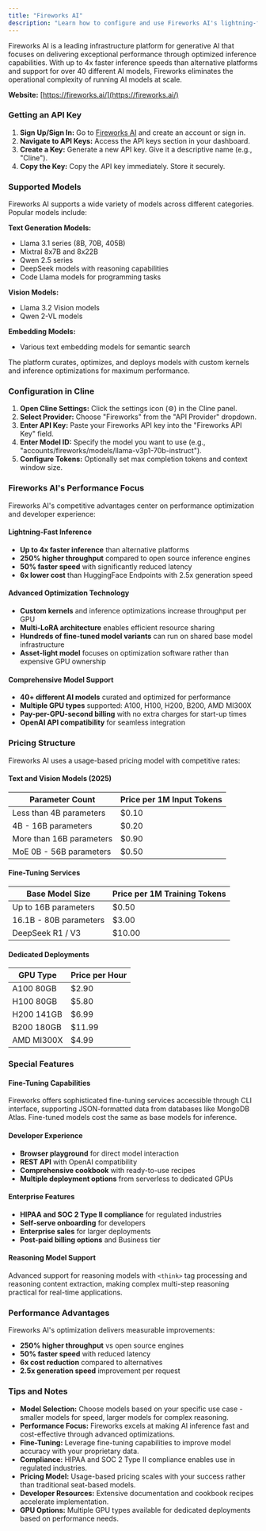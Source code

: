 ```yaml
---
title: "Fireworks AI"
description: "Learn how to configure and use Fireworks AI's lightning-fast inference platform with Cline. Experience up to 4x faster inference speeds with optimized models and competitive pricing."
---
```


Fireworks AI is a leading infrastructure platform for generative AI that focuses on delivering exceptional performance through optimized inference capabilities. With up to 4x faster inference speeds than alternative platforms and support for over 40 different AI models, Fireworks eliminates the operational complexity of running AI models at scale.

**Website:** [https://fireworks.ai/](https://fireworks.ai/)

### Getting an API Key

1.  **Sign Up/Sign In:** Go to [Fireworks AI](https://fireworks.ai/) and create an account or sign in.
2.  **Navigate to API Keys:** Access the API keys section in your dashboard.
3.  **Create a Key:** Generate a new API key. Give it a descriptive name (e.g., "Cline").
4.  **Copy the Key:** Copy the API key immediately. Store it securely.

### Supported Models

Fireworks AI supports a wide variety of models across different categories. Popular models include:

**Text Generation Models:**
-   Llama 3.1 series (8B, 70B, 405B)
-   Mixtral 8x7B and 8x22B
-   Qwen 2.5 series
-   DeepSeek models with reasoning capabilities
-   Code Llama models for programming tasks

**Vision Models:**
-   Llama 3.2 Vision models
-   Qwen 2-VL models

**Embedding Models:**
-   Various text embedding models for semantic search

The platform curates, optimizes, and deploys models with custom kernels and inference optimizations for maximum performance.

### Configuration in Cline

1.  **Open Cline Settings:** Click the settings icon (⚙️) in the Cline panel.
2.  **Select Provider:** Choose "Fireworks" from the "API Provider" dropdown.
3.  **Enter API Key:** Paste your Fireworks API key into the "Fireworks API Key" field.
4.  **Enter Model ID:** Specify the model you want to use (e.g., "accounts/fireworks/models/llama-v3p1-70b-instruct").
5.  **Configure Tokens:** Optionally set max completion tokens and context window size.

### Fireworks AI's Performance Focus

Fireworks AI's competitive advantages center on performance optimization and developer experience:

#### Lightning-Fast Inference
- **Up to 4x faster inference** than alternative platforms
- **250% higher throughput** compared to open source inference engines
- **50% faster speed** with significantly reduced latency
- **6x lower cost** than HuggingFace Endpoints with 2.5x generation speed

#### Advanced Optimization Technology
- **Custom kernels** and inference optimizations increase throughput per GPU
- **Multi-LoRA architecture** enables efficient resource sharing
- **Hundreds of fine-tuned model variants** can run on shared base model infrastructure
- **Asset-light model** focuses on optimization software rather than expensive GPU ownership

#### Comprehensive Model Support
- **40+ different AI models** curated and optimized for performance
- **Multiple GPU types** supported: A100, H100, H200, B200, AMD MI300X
- **Pay-per-GPU-second billing** with no extra charges for start-up times
- **OpenAI API compatibility** for seamless integration

### Pricing Structure

Fireworks AI uses a usage-based pricing model with competitive rates:

#### Text and Vision Models (2025)
| Parameter Count | Price per 1M Input Tokens |
|---|---|
| Less than 4B parameters | $0.10 |
| 4B - 16B parameters | $0.20 |
| More than 16B parameters | $0.90 |
| MoE 0B - 56B parameters | $0.50 |

#### Fine-Tuning Services
| Base Model Size | Price per 1M Training Tokens |
|---|---|
| Up to 16B parameters | $0.50 |
| 16.1B - 80B parameters | $3.00 |
| DeepSeek R1 / V3 | $10.00 |

#### Dedicated Deployments
| GPU Type | Price per Hour |
|---|---|
| A100 80GB | $2.90 |
| H100 80GB | $5.80 |
| H200 141GB | $6.99 |
| B200 180GB | $11.99 |
| AMD MI300X | $4.99 |

### Special Features

#### Fine-Tuning Capabilities
Fireworks offers sophisticated fine-tuning services accessible through CLI interface, supporting JSON-formatted data from databases like MongoDB Atlas. Fine-tuned models cost the same as base models for inference.

#### Developer Experience
- **Browser playground** for direct model interaction
- **REST API** with OpenAI compatibility
- **Comprehensive cookbook** with ready-to-use recipes
- **Multiple deployment options** from serverless to dedicated GPUs

#### Enterprise Features
- **HIPAA and SOC 2 Type II compliance** for regulated industries
- **Self-serve onboarding** for developers
- **Enterprise sales** for larger deployments
- **Post-paid billing options** and Business tier

#### Reasoning Model Support
Advanced support for reasoning models with `<think>` tag processing and reasoning content extraction, making complex multi-step reasoning practical for real-time applications.

### Performance Advantages

Fireworks AI's optimization delivers measurable improvements:
- **250% higher throughput** vs open source engines
- **50% faster speed** with reduced latency
- **6x cost reduction** compared to alternatives
- **2.5x generation speed** improvement per request

### Tips and Notes

-   **Model Selection:** Choose models based on your specific use case - smaller models for speed, larger models for complex reasoning.
-   **Performance Focus:** Fireworks excels at making AI inference fast and cost-effective through advanced optimizations.
-   **Fine-Tuning:** Leverage fine-tuning capabilities to improve model accuracy with your proprietary data.
-   **Compliance:** HIPAA and SOC 2 Type II compliance enables use in regulated industries.
-   **Pricing Model:** Usage-based pricing scales with your success rather than traditional seat-based models.
-   **Developer Resources:** Extensive documentation and cookbook recipes accelerate implementation.
-   **GPU Options:** Multiple GPU types available for dedicated deployments based on performance needs.
